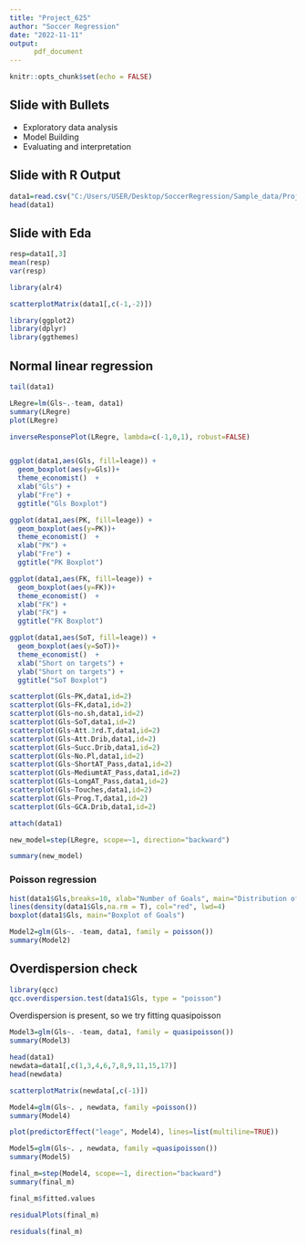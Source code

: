 ```yaml
---
title: "Project_625"
author: "Soccer Regression"
date: "2022-11-11"
output: 
      pdf_document
---
```


```r
knitr::opts_chunk$set(echo = FALSE)
```


## Slide with Bullets

- Exploratory data analysis
- Model Building
- Evaluating and interpretation

## Slide with R Output

```r

data1=read.csv("C:/Users/USER/Desktop/SoccerRegression/Sample_data/Project_Data.csv")
head(data1)
```

## Slide with Eda



```r
resp=data1[,3]
mean(resp)
var(resp)
```
```r
library(alr4)

scatterplotMatrix(data1[,c(-1,-2)])
```


```r
library(ggplot2)
library(dplyr)
library(ggthemes)


```



## Normal linear regression

```r

tail(data1)

LRegre=lm(Gls~.-team, data1)
summary(LRegre)
plot(LRegre)
```


```r
inverseResponsePlot(LRegre, lambda=c(-1,0,1), robust=FALSE)
```
```r


```



```r
ggplot(data1,aes(Gls, fill=leage)) +
  geom_boxplot(aes(y=Gls))+
  theme_economist()  +
  xlab("Gls") +
  ylab("Fre") +
  ggtitle("Gls Boxplot")

```

```r
ggplot(data1,aes(PK, fill=leage)) +
  geom_boxplot(aes(y=PK))+
  theme_economist()  +
  xlab("PK") +
  ylab("Fre") +
  ggtitle("PK Boxplot")
```



```r

ggplot(data1,aes(FK, fill=leage)) +
  geom_boxplot(aes(y=FK))+
  theme_economist()  +
  xlab("FK") +
  ylab("FK") +
  ggtitle("FK Boxplot")

```

```r
ggplot(data1,aes(SoT, fill=leage)) +
  geom_boxplot(aes(y=SoT))+
  theme_economist()  +
  xlab("Short on targets") +
  ylab("Short on targets") +
  ggtitle("SoT Boxplot")


```
```r
scatterplot(Gls~PK,data1,id=2)
scatterplot(Gls~FK,data1,id=2)
scatterplot(Gls~no.sh,data1,id=2)
scatterplot(Gls~SoT,data1,id=2)
scatterplot(Gls~Att.3rd.T,data1,id=2)
scatterplot(Gls~Att.Drib,data1,id=2)
scatterplot(Gls~Succ.Drib,data1,id=2)
scatterplot(Gls~No.Pl,data1,id=2)
scatterplot(Gls~ShortAT_Pass,data1,id=2)
scatterplot(Gls~MediumtAT_Pass,data1,id=2)
scatterplot(Gls~LongAT_Pass,data1,id=2)
scatterplot(Gls~Touches,data1,id=2)
scatterplot(Gls~Prog.T,data1,id=2)
scatterplot(Gls~GCA.Drib,data1,id=2)

attach(data1)

```
```r
new_model=step(LRegre, scope=~1, direction="backward")

summary(new_model)
```





### Poisson regression
```r
hist(data1$Gls,breaks=10, xlab="Number of Goals", main="Distribution of Goals", prob=TRUE)
lines(density(data1$Gls,na.rm = T), col="red", lwd=4)
boxplot(data1$Gls, main="Boxplot of Goals")

```

```r
Model2=glm(Gls~. -team, data1, family = poisson())
summary(Model2)
```

## Overdispersion check
```r
library(qcc)
qcc.overdispersion.test(data1$Gls, type = "poisson")
```

Overdispersion is present, so we try fitting quasipoisson


```r
Model3=glm(Gls~. -team, data1, family = quasipoisson())
summary(Model3)


```

```r
head(data1)
newdata=data1[,c(1,3,4,6,7,8,9,11,15,17)]
head(newdata)
```

```r
scatterplotMatrix(newdata[,c(-1)])
```
```r
Model4=glm(Gls~. , newdata, family =poisson())
summary(Model4)
```
```r

plot(predictorEffect("leage", Model4), lines=list(multiline=TRUE))
```




```r
Model5=glm(Gls~. , newdata, family =quasipoisson())
summary(Model5)
```
```r
final_m=step(Model4, scope=~1, direction="backward")
summary(final_m)
```

```r
final_m$fitted.values
```
```r
residualPlots(final_m)
```

```r
residuals(final_m)
```

